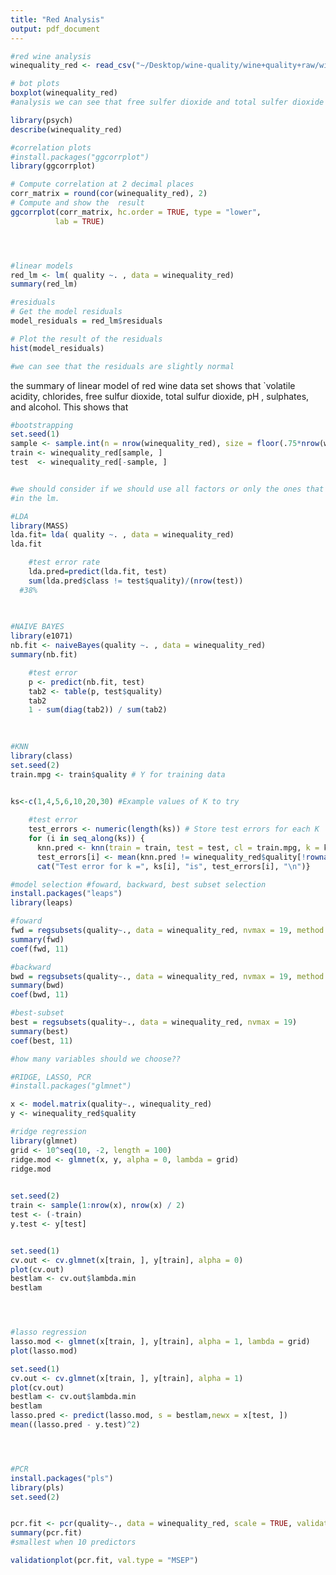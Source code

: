 ```yaml
---
title: "Red Analysis"
output: pdf_document
---
```


```r


#red wine analysis
winequality_red <- read_csv("~/Desktop/wine-quality/wine+quality+raw/winequality-red.csv",  sep = ';')

# bot plots
boxplot(winequality_red)
#analysis we can see that free sulfer dioxide and total sulfer dioxide is highly variable.

library(psych)
describe(winequality_red)

#correlation plots
#install.packages("ggcorrplot")
library(ggcorrplot)

# Compute correlation at 2 decimal places
corr_matrix = round(cor(winequality_red), 2)
# Compute and show the  result
ggcorrplot(corr_matrix, hc.order = TRUE, type = "lower",
          lab = TRUE)




#linear models
red_lm <- lm( quality ~. , data = winequality_red)
summary(red_lm)

#residuals
# Get the model residuals
model_residuals = red_lm$residuals

# Plot the result of the residuals
hist(model_residuals)

#we can see that the residuals are slightly normal


```

the summary of linear model of red wine data set shows that `volatile acidity,
chlorides, free sulfur dioxide, total sulfur dioxide, pH , sulphates, and alcohol.
This shows that 




```r
#bootstrapping
set.seed(1)
sample <- sample.int(n = nrow(winequality_red), size = floor(.75*nrow(winequality_red)), replace = F)
train <- winequality_red[sample, ]
test  <- winequality_red[-sample, ]


#we should consider if we should use all factors or only the ones that were sig
#in the lm.

#LDA
library(MASS)
lda.fit= lda( quality ~. , data = winequality_red)
lda.fit

    #test error rate
    lda.pred=predict(lda.fit, test)
    sum(lda.pred$class != test$quality)/(nrow(test))
  #38% 
                                         
                                         

#NAIVE BAYES
library(e1071)
nb.fit <- naiveBayes(quality ~. , data = winequality_red)
summary(nb.fit)

    #test error
    p <- predict(nb.fit, test)
    tab2 <- table(p, test$quality)
    tab2
    1 - sum(diag(tab2)) / sum(tab2)

    
    
#KNN
library(class)
set.seed(2)
train.mpg <- train$quality # Y for training data


ks<-c(1,4,5,6,10,20,30) #Example values of K to try 
    
    #test error
    test_errors <- numeric(length(ks)) # Store test errors for each K 
    for (i in seq_along(ks)) {
      knn.pred <- knn(train = train, test = test, cl = train.mpg, k = ks[i])
      test_errors[i] <- mean(knn.pred != winequality_red$quality[!rownames(winequality_red) %in% rownames(train)])
      cat("Test error for k =", ks[i], "is", test_errors[i], "\n")}


```


```r
#model selection #foward, backward, best subset selection
install.packages("leaps")
library(leaps)

#foward
fwd = regsubsets(quality~., data = winequality_red, nvmax = 19, method = "forward")
summary(fwd)
coef(fwd, 11)

#backward
bwd = regsubsets(quality~., data = winequality_red, nvmax = 19, method = "backward")
summary(bwd)
coef(bwd, 11)

#best-subset
best = regsubsets(quality~., data = winequality_red, nvmax = 19)
summary(best)
coef(best, 11)

#how many variables should we choose??

```


```r
#RIDGE, LASSO, PCR
#install.packages("glmnet")

x <- model.matrix(quality~., winequality_red)
y <- winequality_red$quality

#ridge regression
library(glmnet)
grid <- 10^seq(10, -2, length = 100)
ridge.mod <- glmnet(x, y, alpha = 0, lambda = grid)
ridge.mod
  

set.seed(2)
train <- sample(1:nrow(x), nrow(x) / 2)
test <- (-train)
y.test <- y[test]


set.seed(1)
cv.out <- cv.glmnet(x[train, ], y[train], alpha = 0)
plot(cv.out)
bestlam <- cv.out$lambda.min
bestlam




#lasso regression
lasso.mod <- glmnet(x[train, ], y[train], alpha = 1, lambda = grid)
plot(lasso.mod)

set.seed(1)
cv.out <- cv.glmnet(x[train, ], y[train], alpha = 1) 
plot(cv.out)
bestlam <- cv.out$lambda.min
bestlam
lasso.pred <- predict(lasso.mod, s = bestlam,newx = x[test, ])
mean((lasso.pred - y.test)^2)




#PCR
install.packages("pls")
library(pls) 
set.seed(2)


pcr.fit <- pcr(quality~., data = winequality_red, scale = TRUE, validation = "CV")
summary(pcr.fit)
#smallest when 10 predictors

validationplot(pcr.fit, val.type = "MSEP")

```




